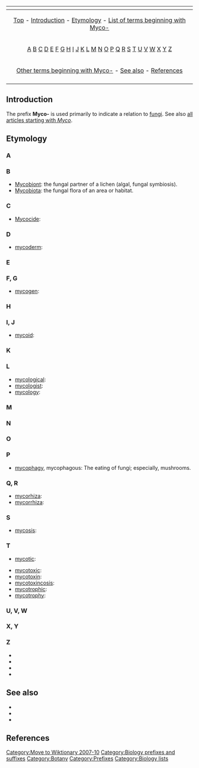 [[Category:Move to Wiktionary 2007-10]]

{| border="0" align="center" class="toccolours"
|-
! {{MediaWiki:Toc}}
|-
| align="center" | [[#top|Top]] - [[#Introduction|Introduction]] - [[#Etymology|Etymology]] - [[#List of terms beginning with Myco-|List of terms beginning with Myco-]]
|-
| align="center" | [[#A|A]] [[#B|B]] [[#C|C]] [[#D|D]] [[#E|E]] [[#F, G|F]] [[#F, G|G]] [[#H|H]] [[#I, J|I]] [[#I, J|J]] [[#K|K]] [[#L|L]] [[#M|M]] [[#N|N]] [[#O|O]] [[#P|P]] [[#Q, R|Q]] [[#Q, R|R]] [[#S|S]] [[#T|T]] [[#U, V, W|U]] [[#U, V, W|V]] [[#U, V, W|W]] [[#X, Y|X]] [[#X, Y|Y]] [[#Z|Z]] 
|- 
| align="center" | [[#Other terms beginning with Myco-|Other terms beginning with Myco-]] - [[#See also|See also]] - [[#References|References]]
|-
|}

==Introduction==
The prefix '''Myco-''' is used primarily to indicate a relation to [[fungi]]. See also [http://en.wikipedia.org/w/index.php?title=Special%3AAllpages&from=myco&namespace=0 all articles starting with ''Myco''].


==Etymology==
{{list-dev}}

===A===

===B===

* [[Mycobiont]]: the fungal partner of a lichen (algal, fungal symbiosis).
* [[Mycobiota]]: the fungal flora of an area or habitat.

===C===
* [[Mycocide]]:

===D===
* [[mycoderm]]:

===E===

===F, G===
* [[mycogen]]:

===H===

===I, J=== 
* [[mycoid]]:

===K===

===L===
* [[mycological]]:
* [[mycologist]]:
* [[mycology]]:

===M===

===N===

===O===

===P===
* [[mycophagy]], mycophagous: The eating of fungi; especially, mushrooms.

===Q, R===
* [[mycorhiza]]:
* [[mycorrhiza]]:

===S===
* [[mycosis]]:

===T===
* [[mycotic]]:

* [[mycotoxic]]:
* [[mycotoxin]]:
* [[mycotoxincosis]]:
* [[mycotrophic]]:
* [[mycotrophy]]:

===U, V, W===

===X, Y===

===Z===

* [[]]
* [[]]
* [[]]
* [[]]

== See also ==
* [[]]
* [[]]
* [[]]

==References==

[[Category:Biology prefixes and suffixes]]
[[Category:Botany]]
[[Category:Mycology| ]]
[[Category:Prefixes]]
[[Category:Biology lists]]